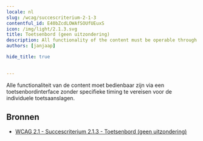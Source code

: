 ```yaml
---
locale: nl
slug: /wcag/succescriterium-2-1-3
contentful_id: E40bZcdLOWAfSOUfUEuxS
icon: /img/light/2.1.3.svg
title: Toetsenbord (geen uitzondering)
description: All functionality of the content must be operable through a keyboard interface without requiring specific timings for individual keystrokes.
authors: [janjaap]

hide_title: true

	
---
```


<Hero
  title="Toetsenbord (geen uitzondering)"
  icon="/img/light/2.1.3.svg"
  prefix="Succescriterium 2.1.3"
  suffix="Niveau AAA"
/>

Alle functionaliteit van de content moet bedienbaar zijn via een toetsenbordinterface zonder specifieke timing te vereisen voor de individuele toetsaanslagen.

## Bronnen

- [WCAG 2.1 - Succescriterium 2.1.3 - Toetsenbord (geen uitzondering)](https://www.w3.org/Translations/WCAG21-nl/#toetsenbord-geen-uitzondering)